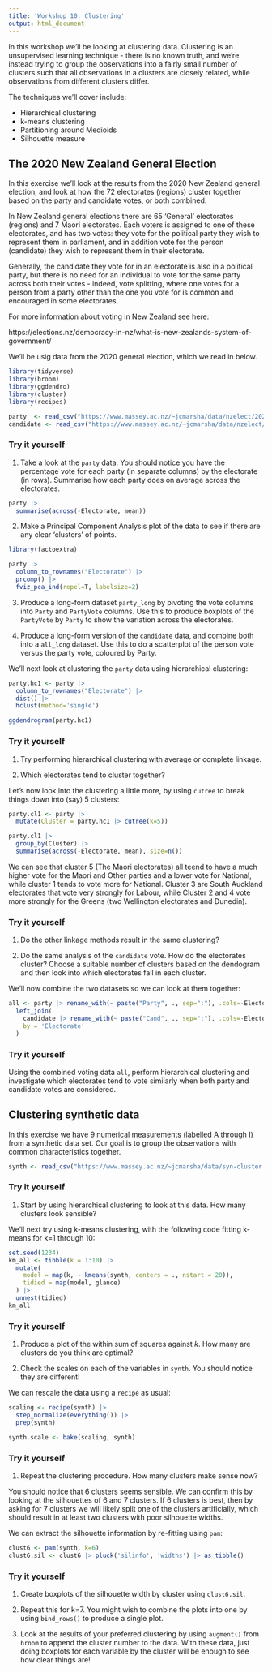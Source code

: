 ```yaml
---
title: 'Workshop 10: Clustering'
output: html_document
---
```


In this workshop we'll be looking at clustering data. Clustering is an unsupervised learning technique - there is no known truth, and we're instead trying to group the observations into a fairly small number of clusters such that all observations in a clusters are closely related, while observations from different clusters differ.

The techniques we'll cover include:

- Hierarchical clustering
- k-means clustering
- Partitioning around Medioids
- Silhouette measure

## The 2020 New Zealand General Election

In this exercise we'll look at the results from the 2020 New Zealand general election, and look at how the 72 electorates (regions) cluster together based on the party and candidate votes, or both combined.

In New Zealand general elections there are 65 'General' electorates (regions) and 7 Maori electorates. Each voters is assigned to one of these electorates, and has two votes: they vote for the political party they wish to represent them in parliament, and in addition vote for the person (candidate) they wish to represent them in their electorate.

Generally, the candidate they vote for in an electorate is also in a political party, but there is no need for an individual to vote for the same party across both their votes - indeed, vote splitting, where one votes for a person from a party other than the one you vote for is common and encouraged in some electorates.

For more information about voting in New Zealand see here:

https://elections.nz/democracy-in-nz/what-is-new-zealands-system-of-government/

We'll be usig data from the 2020 general election, which we read in below.

```r
library(tidyverse)
library(broom)
library(ggdendro)
library(cluster)
library(recipes)

party  <- read_csv("https://www.massey.ac.nz/~jcmarsha/data/nzelect/2020_party.csv")
candidate <- read_csv("https://www.massey.ac.nz/~jcmarsha/data/nzelect/2020_candidate.csv")
```

### Try it yourself

1. Take a look at the `party` data. You should notice you have the percentage vote for each party (in separate columns) by the electorate (in rows). Summarise how each party does on average across the electorates.

```r
party |>
  summarise(across(-Electorate, mean))
```

2. Make a Principal Component Analysis plot of the data to see if there are any clear 'clusters' of points.

```r
library(factoextra)

party |>
  column_to_rownames("Electorate") |> 
  prcomp() |> 
  fviz_pca_ind(repel=T, labelsize=2)
```

3. Produce a long-form dataset `party_long` by pivoting the vote columns into `Party` and `PartyVote` columns. Use this to produce boxplots of the `PartyVote` by `Party` to show the variation across the electorates.

4. Produce a long-form version of the `candidate` data, and combine both into a `all_long` dataset. Use this to do a scatterplot of the person vote versus the party vote, coloured by Party.


We'll next look at clustering the `party` data using hierarchical clustering:

```r
party.hc1 <- party |>
  column_to_rownames("Electorate") |>
  dist() |>
  hclust(method='single')

ggdendrogram(party.hc1)
```

### Try it yourself

1. Try performing hierarchical clustering with average or complete linkage.

2. Which electorates tend to cluster together?

Let's now look into the clustering a little more, by using `cutree` to break things down into (say) 5 clusters:

```r
party.cl1 <- party |> 
  mutate(Cluster = party.hc1 |> cutree(k=5))

party.cl1 |>
  group_by(Cluster) |>
  summarise(across(-Electorate, mean), size=n())
```

We can see that cluster 5 (The Maori electorates) all teend to have a much higher vote for the Maori and Other parties and a lower vote for National, while cluster 1 tends to vote more for National. Cluster 3 are South Auckland electorates that vote very strongly for Labour, while Cluster 2 and 4 vote more strongly for the Greens (two Wellington electorates and Dunedin).

### Try it yourself

1. Do the other linkage methods result in the same clustering?

2. Do the same analysis of the `candidate` vote. How do the electorates cluster? Choose a suitable number of clusters based on the dendogram and then look into which electorates fall in each cluster.

We'll now combine the two datasets so we can look at them together:

```r
all <- party |> rename_with(~ paste("Party", ., sep=":"), .cols=-Electorate) |>
  left_join(
    candidate |> rename_with(~ paste("Cand", ., sep=":"), .cols=-Electorate),
    by = 'Electorate'
  )
```

### Try it yourself

Using the combined voting data `all`, perform hierarchical clustering and investigate which electorates tend to vote similarly when both party and candidate votes are considered.


## Clustering synthetic data

In this exercise we have 9 numerical measurements (labelled A through I) from a synthetic data set. Our goal is to group the observations with common characteristics together.

```r
synth <- read_csv("https://www.massey.ac.nz/~jcmarsha/data/syn-cluster.csv")
```

### Try it yourself

1. Start by using hierarchical clustering to look at this data. How many clusters look sensible?


We'll next try using k-means clustering, with the following code fitting k-means for k=1 through 10:

```r
set.seed(1234)
km_all <- tibble(k = 1:10) |>
  mutate(
    model = map(k, ~ kmeans(synth, centers = ., nstart = 20)),
    tidied = map(model, glance)
  ) |>
  unnest(tidied)
km_all
```

### Try it yourself

1. Produce a plot of the within sum of squares against $k$. How many are clusters do you think
are optimal?

2. Check the scales on each of the variables in `synth`. You should notice they are different!

We can rescale the data using a `recipe` as usual:

```r
scaling <- recipe(synth) |>
  step_normalize(everything()) |>
  prep(synth)

synth.scale <- bake(scaling, synth)
```

### Try it yourself

1. Repeat the clustering procedure. How many clusters make sense now?


You should notice that 6 clusters seems sensible. We can confirm this by looking at the silhouettes of 6 and 7 clusters. If 6 clusters is best, then by asking for 7 clusters we will likely split one of the clusters artificially, which should result in at least two clusters with poor silhouette widths.

We can extract the silhouette information by re-fitting using `pam`:

```r
clust6 <- pam(synth, k=6)
clust6.sil <- clust6 |> pluck('silinfo', 'widths') |> as_tibble()
```

### Try it yourself

1. Create boxplots of the silhouette width by cluster using `clust6.sil`.

2. Repeat this for k=7. You might wish to combine the plots into one by using `bind_rows()` to 
produce a single plot.

3. Look at the results of your preferred clustering by using `augment()` from `broom`
to append the cluster number to the data. With these data, just doing boxplots for each variable
by the cluster will be enough to see how clear things are!
